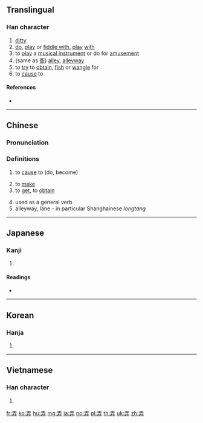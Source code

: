 ==Translingual==

===Han character===
{{Han char|rn=55|rad=廾|as=04|sn=7|four=10441|canj=MGT|ids=⿱王廾}}

# [[ditty]]
# [[do]], [[play]] or [[fiddle with]], [[play]] [[with]]
# to [[play]] a [[musical instrument]] or do for [[amusement]]
# (same as [[衖]]) [[alley]], [[alleyway]]
# to [[try]] to [[obtain]], [[fish]] or [[wangle]] for
# to [[cause]] to

====References====
* {{Han ref|kx=0353.170|dkj=09596|dj=0669.010|hdz=10515.010|uh=5F04|ud=24324|bh=A7CB|bd=42955}}

----

==Chinese==
{{zh-forms}}

===Pronunciation===
{{zh-pron
|m=nòng,lòng
|c=lung6,nung6
|h=pfs=nung
|mn=lāng/lōng
|mn-t=long6
|mc=y
|oc=y
|ma=y
|cat=n,v
}}

===Definitions===
{{zh-hanzi}}

# to [[cause]] to (do, become)
#: {{zh-x|他 把 小孩 弄 哭 了。|He made the kid cry.}}
# to [[make]]
# to [[get]], to [[obtain]]
#: {{zh-x|你 這 書 哪兒{r} 弄 的 呀。|Where did you get the book?}}
# used as a general verb
# alleyway, lane - in particular Shanghainese ''longtang''
#: {{zh-x|上海市普陀区安远路一八八弄十三号二〇五室|Suite 205, No. 13, 188 Anyuan Road, Putuo District, Shanghai}}
----

==Japanese==

===Kanji===
{{ja-kanji|grade=c|rs=廾04}}

# {{defn|lang=ja|sort=廾04}}

====Readings====
* {{ja-readings|on=[[ろう]] (rō)|kun=[[もてあそぶ]] (moteasobu), [[たわむれる]] (tawamureru), [[いじる]] (ijiru), [[いじくる]] (ijikuru), [[いらう]] (irau), [[いろう]] (irou), [[まさぐる]] (masaguru)}}

----

==Korean==

===Hanja===
{{ko-hanja|hangeul=[[롱]], [[농]]|eumhun=|rv=rong, nong|mr=rong, nong|y=long, nong}}

# {{defn|lang=ko|sort=廾04}}

----

==Vietnamese==

===Han character===
{{vi-hantu|[[lộng]], [[lóng]], [[lồng]], [[luồng]], [[lòng]], [[lụng]], [[trổng]]|rs=廾04}}

# {{defn|lang=vi|sort=廾04}}

[[fr:弄]]
[[ko:弄]]
[[hu:弄]]
[[mg:弄]]
[[ja:弄]]
[[no:弄]]
[[pl:弄]]
[[th:弄]]
[[uk:弄]]
[[zh:弄]]